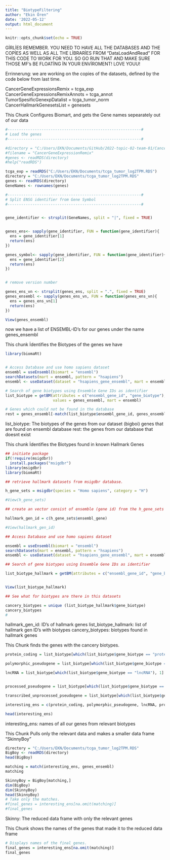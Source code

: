 ```yaml
---
title: "BiotypeFiltering"
author: "Ekin Ören"
date: '2022-05-12'
output: html_document
---
```


```r
knitr::opts_chunk$set(echo = TRUE)
```


GİRLİES REMEMBER. YOU NEED TO HAVE ALL THE DATABASES AND THE COPİES AS WELL AS ALL THE LİBRARİES FROM "DataLoadAndRead" FOR THİS CODE TO WORK FOR YOU. SO GO RUN THAT AND MAKE SURE THOSE MF's BE FLOATİNG İN YOUR ENVİROMENT! LOVE YOUU!

Errinnerung: we are working on the copies of the datasets, defined by the code below from last time.

CancerGeneExpressionsRemix = tcga_exp
CancerGeneExpressionsRemixAnnots = tcga_annot
TumorSpesificGenexpDatalist = tcga_tumor_norm
CancerHallmarkGenesetsList = genesets


This Chunk Configures Biomart, and gets the Gene names sepearately out of our data

```r
#-----------------------------------------------------------#
# Load the genes
#-----------------------------------------------------------#

#directory = "C:/Users/EKN/Documents/GitHub/2022-topic-02-team-01/CancerGeneExpressionRemix.rds"
#filename = "CancerGeneExpressionRemix"
#genes <- readRDS(directory)
#help("readRDS")

tcga_exp = readRDS("C:/Users/EKN/Documents/tcga_tumor_log2TPM.RDS")
directory = "C:/Users/EKN/Documents/tcga_tumor_log2TPM.RDS"
genes <- readRDS(directory)
GeneNames <- rownames(genes)

#-----------------------------------------------------------#
# Split ENSG identifier from Gene Symbol
#-----------------------------------------------------------#


gene_identifier <- strsplit(GeneNames, split = "|", fixed = TRUE)


genes_ens<- sapply(gene_identifier, FUN = function(gene_identifier){
  ens = gene_identifier[1]
  return(ens)
})

genes_symbol<- sapply(gene_identifier, FUN = function(gene_identifier){
  ens = gene_identifier[2]
  return(ens)
})


# remove version number

genes_ens_vn <- strsplit(genes_ens, split = ".", fixed = TRUE)
genes_ensembl <- sapply(genes_ens_vn, FUN = function(genes_ens_vn){
  ens = genes_ens_vn[1]
  return(ens)
})

View(genes_ensembl)

```
now we have a list of ENSEMBL-ID's for our genes under the name genes_ensembl



This chunk İdentifies the Biotypes of the genes we have

```r
library(biomaRt)


# Access Database and use homo sapiens dataset
ensembl = useEnsembl(biomart = "ensembl")   
searchDatasets(mart = ensembl, pattern = "hsapiens")                              
ensembl <- useDataset(dataset = "hsapiens_gene_ensembl", mart = ensembl) 

# Search of gene biotypes using Ensemble Gene IDs as identifier
list_biotype = getBM(attributes = c("ensembl_gene_id", "gene_biotype"), filters = "ensembl_gene_id",
                     values = genes_ensembl, mart = ensembl)                                                                  

# Genes which could not be found in the database
rest = genes_ensembl[-match(list_biotype$ensembl_gene_id, genes_ensembl)]

```
list_biotype: The biotypes of the genes from our dataset (bigboi) genes that are found on ensembl database
rest: the genes from our database that doesnt exist



This chunk İdentifies the Biotypes found in known Hallmark Genes

```r

## initiate package
if(!require(msigdbr))
  install.packages("msigdbr")
library(msigdbr)
library(biomaRt)

## retrieve hallmark datasets from msigdbr database. 

h_gene_sets = msigdbr(species = "Homo sapiens", category = "H")

#View(h_gene_sets)

## create an vector consist of ensemble (gene id) from the h_gene_sets 

hallmark_gen_id = c(h_gene_sets$ensembl_gene)

#View(hallmark_gen_id)

## Access Database and use homo sapiens dataset

ensembl = useEnsembl(biomart = "ensembl")   
searchDatasets(mart = ensembl, pattern = "hsapiens")                              
ensembl <- useDataset(dataset = "hsapiens_gene_ensembl", mart = ensembl) 

## Search of gene biotypes using Ensemble Gene IDs as identifier

list_biotype_hallmark = getBM(attributes = c("ensembl_gene_id", "gene_biotype"), filters = "ensembl_gene_id", values = hallmark_gen_id, mart = ensembl)                                       


View(list_biotype_hallmark)

## See what for biotypes are there in this datasets

cancery_biotypes = unique (list_biotype_hallmark$gene_biotype)
cancery_biotypes
#

```
hallmark_gen_id: ID's of hallmark genes
list_biotype_hallmark: list of hallmark gen ID's with biotypes
cancery_biotypes: biotypes found in hallmark genes


This Chunk finds the genes with the cancery biotypes.

```r

protein_coding = list_biotype[which(list_biotype$gene_biotype == "protein_coding"), 1]

polymorphic_pseudogene = list_biotype[which(list_biotype$gene_biotype == "polymorphic_pseudogene"), 1]

lncRNA = list_biotype[which(list_biotype$gene_biotype == "lncRNA"), 1]


processed_pseudogene = list_biotype[which(list_biotype$gene_biotype == "processed_pseudogene"), 1]

transcribed_unprocessed_pseudogene = list_biotype[which(list_biotype$gene_biotype == "transcribed_unprocessed_pseudogene"),1]

interesting_ens = c(protein_coding, polymorphic_pseudogene, lncRNA, processed_pseudogene, transcribed_unprocessed_pseudogene)

head(interesting_ens)

```
interesting_ens: names of all our genes from relevant biotypes


This Chunk Pulls only the relevant data and makes a smaller data frame "SkinnyBoy"
```r

directory = "C:/Users/EKN/Documents/tcga_tumor_log2TPM.RDS"
BigBoy <- readRDS(directory)
head(BigBoy)

matching = match(interesting_ens, genes_ensembl)
matching

SkinnyBoy = BigBoy[matching,]
dim(BigBoy)
dim(SkinnyBoy)
head(SkinnyBoy)
# Take only the matches.
#final_genes = interesting_ens[na.omit(matching)]
#final_genes


```
Skinny: The reduced data frame with only the relevant genes

This Chunk shows the names of the genes that made it to the reduced data frame
```r

# Displays names of the final genes.
final_genes = interesting_ens[na.omit(matching)]
final_genes

```



